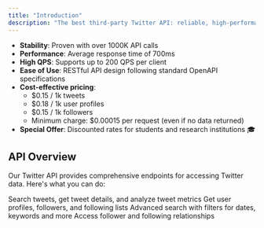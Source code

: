```yaml
---
title: "Introduction"
description: "The best third-party Twitter API: reliable, high-performance, supports high QPS, and cost-effective."
---
```


- **Stability**: Proven with over 1000K API calls
- **Performance**: Average response time of 700ms
- **High QPS**: Supports up to 200 QPS per client
- **Ease of Use**: RESTful API design following standard OpenAPI specifications
- **Cost-effective pricing**:
  - \$0.15 / 1k tweets
  - \$0.18 / 1k user profiles
  - \$0.15 / 1k followers
  - Minimum charge: \$0.00015 per request (even if no data returned)
- **Special Offer**: Discounted rates for students and research institutions 🎓

## **API Overview**

Our Twitter API provides comprehensive endpoints for accessing Twitter data. Here's what you can do:

<CardGroup cols={2}>
  <Card title="Tweet Endpoints" icon="palette" href="/essentials/markdown">
    Search tweets, get tweet details, and analyze tweet metrics
  </Card>
  <Card title="User Endpoints" icon="code" href="/essentials/code">
    Get user profiles, followers, and following lists
  </Card>
  <Card title="Tweet Search" icon="screwdriver-wrench" href="/essentials/images">
    Advanced search with filters for dates, keywords and more
  </Card>
  <Card title="User Networks" icon="stars" href="/essentials/settings">
    Access follower and following relationships
  </Card>
</CardGroup>